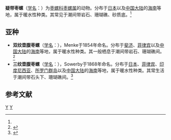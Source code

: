 {{Speciesbox
| taxon = Bulla difficilis
| binomial_authority = (Habe, 1950)<ref name='id10534'>{{cite web| url =http://www.bioinfo.cn/db05/BjdwSpecies.php?action=view&id=10534| title =疑带枣螺| work =《中国动物物种编目数据库》| publisher =中国科学院微生物研究所| author =中国科学院动物研究所| accessdate =2009-04-28| deadurl =yes| archiveurl =https://web.archive.org/web/20160305051312/http://www.bioinfo.cn/db05/BjdwSpecies.php?action=view&id=10534| archivedate =2016-03-05}}</ref>
}}

'''疑带枣螺'''（[[学名|学名]]：{{lang|la|''Bulla difficilis''}}）为[[枣螺科|枣螺科]][[枣螺属|枣螺属]]的动物。分布于[[日本|日本]]以及[[中国大陆|中国大陆]]的[[海南|海南]]等地，属于暖水性种类。其常见于潮间带岩石、珊瑚礁、砂质底。<ref name='id10534'/>

==亚种==
*'''双纹壶腹枣螺'''（[[学名|学名]]：{{lang|la|''Bulla ampulla bifasciata''}}），Menke于1854年命名。分布于[[斐济|斐济]]、[[菲律宾|菲律宾]]以及[[中国大陆|中国大陆]]的[[海南|海南]]等地，属于暖水性种类。其一般栖息于潮间带岩石、珊瑚礁间。<ref name='id10535'>{{cite web| url =http://www.bioinfo.cn/db05/BjdwSpecies.php?action=view&id=10535| title =双纹壶腹枣螺| work =《中国动物物种编目数据库》| publisher =中国科学院微生物研究所| author =中国科学院动物研究所| accessdate =2009-04-28| deadurl =yes| archiveurl =https://web.archive.org/web/20160305032527/http://www.bioinfo.cn/db05/BjdwSpecies.php?action=view&id=10535| archivedate =2016-03-05}}</ref>
*'''三纹壶腹枣螺'''（[[学名|学名]]：{{lang|la|''Bulla ampulla trifasciata''}}），Sowerby于1868年命名。分布于[[日本|日本]]、[[菲律宾|菲律宾]]、[[印度尼西亚|印度尼西亚]]、[[所罗门群岛|所罗门群岛]]以及[[中国大陆|中国大陆]]的[[海南|海南]]等地，属于暖水性种类。其常生活于潮间带石头下、珊瑚礁间。<ref name='id10536'>{{cite web| url =http://www.bioinfo.cn/db05/BjdwSpecies.php?action=view&id=10536| title =三纹壶腹枣螺| work =《中国动物物种编目数据库》| publisher =中国科学院微生物研究所| author =中国科学院动物研究所| accessdate =2009-04-28| deadurl =yes| archiveurl =https://web.archive.org/web/20160305085850/http://www.bioinfo.cn/db05/BjdwSpecies.php?action=view&id=10536| archivedate =2016-03-05}}</ref>

== 参考文献 ==
{{reflist}}

{{taxonbar}}
[[Category:_1950年描述的动物|Y]]
[[Category:枣螺属|Y]]